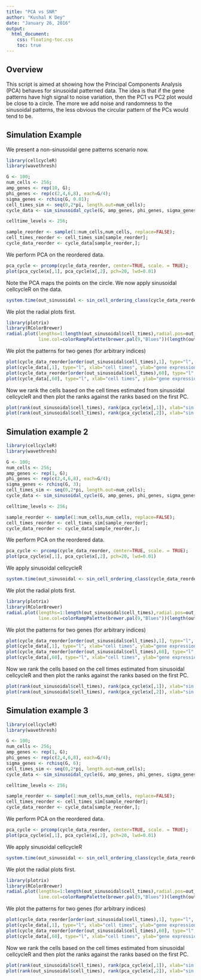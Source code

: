 ```yaml
---
title: "PCA vs SNR"
author: "Kushal K Dey"
date: "January 26, 2016"
output: 
  html_document:
    css: floating-toc.css
    toc: true
---
```


## Overview

This script is aimed at showing how the Principal Components Analysis (PCA) behaves for sinusoidal patterned data. The idea is that if the gene patterns have high signal to noise variation, then the PC1 vs PC2 plot would be close to a circle. The more we add noise and randomness to the sinusoidal patterns, the less obvious the circular pattern of the PCs would tend to be.

## Simulation Example

We present a non-sinusoidal gene patterns scenario now. 

```r

library(cellcycleR)
library(wavethresh)

G <- 100;
num_cells <- 256;
amp_genes <- rep(10, G);
phi_genes <- rep(c(2,4,6,8), each=G/4);
sigma_genes <- rchisq(G, 0.01);
cell_times_sim <- seq(0,2*pi, length.out=num_cells);
cycle_data <- sim_sinusoidal_cycle(G, amp_genes, phi_genes, sigma_genes, cell_times_sim);

celltime_levels <- 256;

sample_reorder <- sample(1:num_cells,num_cells, replace=FALSE);
cell_times_reorder <- cell_times_sim[sample_reorder];
cycle_data_reorder <- cycle_data[sample_reorder,];

```

We perform PCA on the reordered data.

```r
pca_cycle <- prcomp(cycle_data_reorder, center=TRUE, scale. = TRUE);
plot(pca_cycle$x[,1], pca_cycle$x[,2], pch=20, lwd=0.01)
```

Note the PCA maps the points on the circle. We now apply sinusoidal cellcycleR on the data.

```r
system.time(out_sinusoidal <- sin_cell_ordering_class(cycle_data_reorder, celltime_levels = 256, num_iter=100))
```

We plot the radial plots first.

```r
library(plotrix)
library(RColorBrewer)
radial.plot(lengths=1:length(out_sinusoidal$cell_times),radial.pos=out_sinusoidal$cell_times[order(cell_times_reorder)],
            line.col=colorRampPalette(brewer.pal(9,"Blues"))(length(out_sinusoidal$cell_times)), lwd=2)
```

We plot the patterns for two genes (for arbitrary indices)

```r
plot(cycle_data_reorder[order(out_sinusoidal$cell_times),1], type="l", xlab="cell times", ylab="gene expression")
plot(cycle_data[,1], type="l", xlab="cell times", ylab="gene expression")
plot(cycle_data_reorder[order(out_sinusoidal$cell_times),60], type="l", xlab="cell times", ylab="gene expression")
plot(cycle_data[,60], type="l", xlab="cell times", ylab="gene expression")
```

Now we rank the cells based on the cell times estimated from sinusoidal cellcycleR and then plot the ranks against the ranks based on the first PC. 

```r
plot(rank(out_sinusoidal$cell_times), rank(pca_cycle$x[,1]), xlab="sin. cellcycleR rank", ylab="pca 1 rank", pch=20, lwd=0.5, cex=1, col="red")
plot(rank(out_sinusoidal$cell_times), rank(pca_cycle$x[,2]), xlab="sin. cellcycleR rank", ylab="pca 2 rank", pch=20, lwd=0.5, cex=1, col="red")
```

## Simulation example 2

```r

library(cellcycleR)
library(wavethresh)

G <- 100;
num_cells <- 256;
amp_genes <- rep(1, G);
phi_genes <- rep(c(2,4,6,8), each=G/4);
sigma_genes <- rchisq(G, 3);
cell_times_sim <- seq(0,2*pi, length.out=num_cells);
cycle_data <- sim_sinusoidal_cycle(G, amp_genes, phi_genes, sigma_genes, cell_times_sim);

celltime_levels <- 256;

sample_reorder <- sample(1:num_cells,num_cells, replace=FALSE);
cell_times_reorder <- cell_times_sim[sample_reorder];
cycle_data_reorder <- cycle_data[sample_reorder,];

```

We perform PCA on the reordered data.

```r
pca_cycle <- prcomp(cycle_data_reorder, center=TRUE, scale. = TRUE);
plot(pca_cycle$x[,1], pca_cycle$x[,2], pch=20, lwd=0.01)
```

We apply sinusoidal cellcycleR

```r
system.time(out_sinusoidal <- sin_cell_ordering_class(cycle_data_reorder, celltime_levels = 256, num_iter=100))
```

We plot the radial plots first.

```r
library(plotrix)
library(RColorBrewer)
radial.plot(lengths=1:length(out_sinusoidal$cell_times),radial.pos=out_sinusoidal$cell_times[order(cell_times_reorder)],
            line.col=colorRampPalette(brewer.pal(9,"Blues"))(length(out_sinusoidal$cell_times)), lwd=2)
```

We plot the patterns for two genes (for arbitrary indices)

```r
plot(cycle_data_reorder[order(out_sinusoidal$cell_times),1], type="l", xlab="cell times", ylab="gene expression")
plot(cycle_data[,1], type="l", xlab="cell times", ylab="gene expression")
plot(cycle_data_reorder[order(out_sinusoidal$cell_times),60], type="l", xlab="cell times", ylab="gene expression")
plot(cycle_data[,60], type="l", xlab="cell times", ylab="gene expression")

```

Now we rank the cells based on the cell times estimated from sinusoidal cellcycleR and then plot the ranks against the ranks based on the first PC. 

```r
plot(rank(out_sinusoidal$cell_times), rank(pca_cycle$x[,1]), xlab="sin. cellcycleR rank", ylab="pca 1 rank", pch=20, lwd=0.5, cex=1, col="red")
plot(rank(out_sinusoidal$cell_times), rank(pca_cycle$x[,2]), xlab="sin. cellcycleR rank", ylab="pca 2 rank", pch=20, lwd=0.5, cex=1, col="red")
```

## Simulation example 3

```r

library(cellcycleR)
library(wavethresh)

G <- 100;
num_cells <- 256;
amp_genes <- rep(1, G);
phi_genes <- rep(c(2,4,6,8), each=G/4);
sigma_genes <- rchisq(G, 6);
cell_times_sim <- seq(0,2*pi, length.out=num_cells);
cycle_data <- sim_sinusoidal_cycle(G, amp_genes, phi_genes, sigma_genes, cell_times_sim);

celltime_levels <- 256;

sample_reorder <- sample(1:num_cells,num_cells, replace=FALSE);
cell_times_reorder <- cell_times_sim[sample_reorder];
cycle_data_reorder <- cycle_data[sample_reorder,];

```

We perform PCA on the reordered data.

```r
pca_cycle <- prcomp(cycle_data_reorder, center=TRUE, scale. = TRUE);
plot(pca_cycle$x[,1], pca_cycle$x[,2], pch=20, lwd=0.01)
```

We apply sinusoidal cellcycleR

```r
system.time(out_sinusoidal <- sin_cell_ordering_class(cycle_data_reorder, celltime_levels = 256, num_iter=100))
```

We plot the radial plots first.

```r
library(plotrix)
library(RColorBrewer)
radial.plot(lengths=1:length(out_sinusoidal$cell_times),radial.pos=out_sinusoidal$cell_times[order(cell_times_reorder)],
            line.col=colorRampPalette(brewer.pal(9,"Blues"))(length(out_sinusoidal$cell_times)), lwd=2)
```

We plot the patterns for two genes (for arbitrary indices)

```r
plot(cycle_data_reorder[order(out_sinusoidal$cell_times),1], type="l", xlab="cell times", ylab="gene expression")
plot(cycle_data[,1], type="l", xlab="cell times", ylab="gene expression")
plot(cycle_data_reorder[order(out_sinusoidal$cell_times),60], type="l", xlab="cell times", ylab="gene expression")
plot(cycle_data[,60], type="l", xlab="cell times", ylab="gene expression")

```

Now we rank the cells based on the cell times estimated from sinusoidal cellcycleR and then plot the ranks against the ranks based on the first PC. 

```r
plot(rank(out_sinusoidal$cell_times), rank(pca_cycle$x[,1]), xlab="sin. cellcycleR rank", ylab="pca 1 rank", pch=20, lwd=0.5, cex=1, col="red")
plot(rank(out_sinusoidal$cell_times), rank(pca_cycle$x[,2]), xlab="sin. cellcycleR rank", ylab="pca 2 rank", pch=20, lwd=0.5, cex=1, col="red")
```
